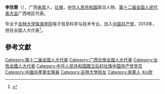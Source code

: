 '''李欣蓉'''（{{bd|1985年||}}），广西[[来宾|来宾]]人，[[壮族|壮族]]，[[中华人民共和国|中华人民共和国]]政治人物、[[第十二届全国人民代表大会|第十二届全国人民代表大会]]广西地区代表。

毕业于[[吉林大学珠海学院|吉林大学珠海学院]]电子信息科学与技术专业。加入[[中国共产党|中国共产党]]。2013年，担任全国人大代表<ref>{{cite news|title=全国人大代表信息-李欣蓉|url= http://210.82.31.1:8084/delegate/viewDelegate.action?dbid=121954|accessdate=2013-04-05|newspaper=全国人大网}}{{Dead link|date=2020年1月 |bot=InternetArchiveBot |fix-attempted=yes }}</ref>。

==參考文獻==
{{reflist}}

{{中华人民共和国政治人物小作品}}
{{DEFAULTSORT:Li李}}
[[Category:第十二届全国人大代表|Category:第十二届全国人大代表]]
[[Category:广西壮族全国人大代表|Category:广西壮族全国人大代表]]
[[Category:女性全國人大代表|Category:女性全國人大代表]]
[[Category:中华人民共和国建立后的壮族中国共产党党员|Category:中华人民共和国建立后的壮族中国共产党党员]]
[[Category:中國共產黨女黨員|Category:中國共產黨女黨員]]
[[Category:吉林大學校友|Category:吉林大學校友]]
[[Category:來賓人|Category:來賓人]]
[[Category:李姓|Xin欣]]